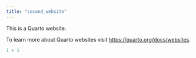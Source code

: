 ```yaml
---
title: "second_website"
---
```


This is a Quarto website.

To learn more about Quarto websites visit <https://quarto.org/docs/websites>.

```r
1 + 1
```
